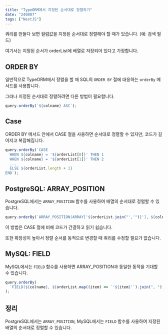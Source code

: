 ```yaml
---
title: "TypeORM에서 지정된 순서대로 정렬하기"
date: "240807"
tags: ["NestJS"]
---
```


쿼리를 만들다 보면 컬럼값을 지정된 순서대로 정렬해야 할 때가 있습니다. (예: 검색 필드)

여기서는 지정된 순서가 orderList에 배열로 저장되어 있다고 가정합니다.

## ORDER BY

일반적으로 TypeORM에서 정렬을 할 때 SQL의 `ORDER BY` 절에 대응하는 `orderBy` 메서드를 사용합니다.

그러나 지정된 순서대로 정렬하려면 다른 방법이 필요합니다.

```typescript
query.orderBy(`${colname} ASC`);
```

## Case

ORDER BY 메서드 안에서 CASE 절을 사용하면 순서대로 정렬할 수 있지만, 코드가 길어지고 복잡해집니다.

```typescript
query.orderBy(`CASE 
  WHEN ${colname} = '${orderList[0]}' THEN 1
  WHEN ${colname} = '${orderList[1]}' THEN 2
  ...
  ELSE ${orderList.length + 1}
END`);
```

## PostgreSQL: ARRAY_POSITION

PostgreSQL에서는 `ARRAY_POSITION` 함수를 사용하여 배열의 순서대로 정렬할 수 있습니다.

```typescript
query.orderBy(`ARRAY_POSITION(ARRAY['${orderList.join("','")}'], ${colname})`);
```

이 방법은 CASE 절에 비해 코드가 간결하고 읽기 쉽습니다.

또한 확장성이 높아서 정렬 순서를 동적으로 변경할 때 쿼리를 수정할 필요가 없습니다.

## MySQL: FIELD

MySQL에서는 `FIELD` 함수를 사용하면 ARRAY_POSITION과 동일한 동작을 기대할 수 있습니다.

```typescript
query.orderBy(
  `FIELD(${colname}, ${orderList.map((item) => `'${item}'`).join(", ")})`
);
```

## 정리

PostgreSQL에서는 `ARRAY_POSITION`, MySQL에서는 `FIELD` 함수를 사용하여 지정된 배열의 순서대로 정렬할 수 있습니다.
